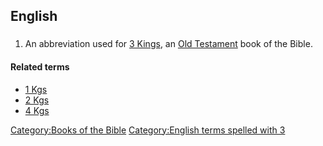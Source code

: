 ==English==

==={{abbreviation}}===
{{infl|en|abbreviation}}

# {{biblical}} An abbreviation used for [[3 Kings]], an [[Old Testament]] book of the Bible.

====Related terms====
*[[1 Kgs]]
*[[2 Kgs]]
*[[4 Kgs]]

[[Category:Books of the Bible]]
[[Category:English terms spelled with 3]]